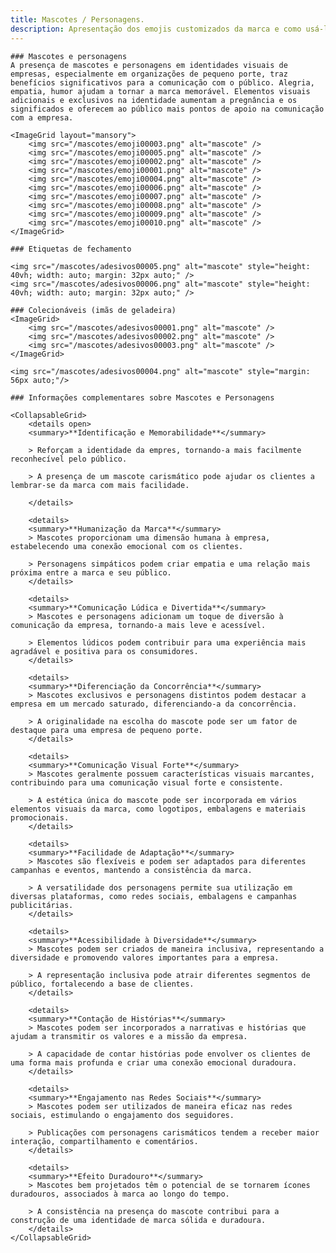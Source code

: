 ```yaml
---
title: Mascotes / Personagens.
description: Apresentação dos emojis customizados da marca e como usá-los na comunicação da empresa.
---
```


<WithLenis>

    ### Mascotes e personagens
    A presença de mascotes e personagens em identidades visuais de empresas, especialmente em organizações de pequeno porte, traz benefícios significativos para a comunicação com o público. Alegria, empatia, humor ajudam a tornar a marca memorável. Elementos visuais adicionais e exclusivos na identidade aumentam a pregnância e os significados e oferecem ao público mais pontos de apoio na comunicação com a empresa.

    <ImageGrid layout="mansory">
        <img src="/mascotes/emoji00003.png" alt="mascote" />
        <img src="/mascotes/emoji00005.png" alt="mascote" />
        <img src="/mascotes/emoji00002.png" alt="mascote" />
        <img src="/mascotes/emoji00001.png" alt="mascote" />
        <img src="/mascotes/emoji00004.png" alt="mascote" />
        <img src="/mascotes/emoji00006.png" alt="mascote" />
        <img src="/mascotes/emoji00007.png" alt="mascote" />
        <img src="/mascotes/emoji00008.png" alt="mascote" />
        <img src="/mascotes/emoji00009.png" alt="mascote" />
        <img src="/mascotes/emoji00010.png" alt="mascote" />
    </ImageGrid>

    ### Etiquetas de fechamento

    <img src="/mascotes/adesivos00005.png" alt="mascote" style="height: 40vh; width: auto; margin: 32px auto;" />
    <img src="/mascotes/adesivos00006.png" alt="mascote" style="height: 40vh; width: auto; margin: 32px auto;" />

    ### Colecionáveis (imãs de geladeira)
    <ImageGrid>
        <img src="/mascotes/adesivos00001.png" alt="mascote" />
        <img src="/mascotes/adesivos00002.png" alt="mascote" />
        <img src="/mascotes/adesivos00003.png" alt="mascote" />
    </ImageGrid>

    <img src="/mascotes/adesivos00004.png" alt="mascote" style="margin: 56px auto;"/>

    ### Informações complementares sobre Mascotes e Personagens

    <CollapsableGrid>
        <details open>
        <summary>**Identificação e Memorabilidade**</summary>

        > Reforçam a identidade da empres, tornando-a mais facilmente reconhecível pelo público.

        > A presença de um mascote carismático pode ajudar os clientes a lembrar-se da marca com mais facilidade.

        </details>

        <details>
        <summary>**Humanização da Marca**</summary>
        > Mascotes proporcionam uma dimensão humana à empresa, estabelecendo uma conexão emocional com os clientes.

        > Personagens simpáticos podem criar empatia e uma relação mais próxima entre a marca e seu público.
        </details>

        <details>
        <summary>**Comunicação Lúdica e Divertida**</summary>
        > Mascotes e personagens adicionam um toque de diversão à comunicação da empresa, tornando-a mais leve e acessível.

        > Elementos lúdicos podem contribuir para uma experiência mais agradável e positiva para os consumidores.
        </details>

        <details>
        <summary>**Diferenciação da Concorrência**</summary>
        > Mascotes exclusivos e personagens distintos podem destacar a empresa em um mercado saturado, diferenciando-a da concorrência.

        > A originalidade na escolha do mascote pode ser um fator de destaque para uma empresa de pequeno porte.
        </details>

        <details>
        <summary>**Comunicação Visual Forte**</summary>
        > Mascotes geralmente possuem características visuais marcantes, contribuindo para uma comunicação visual forte e consistente.

        > A estética única do mascote pode ser incorporada em vários elementos visuais da marca, como logotipos, embalagens e materiais promocionais.
        </details>

        <details>
        <summary>**Facilidade de Adaptação**</summary>
        > Mascotes são flexíveis e podem ser adaptados para diferentes campanhas e eventos, mantendo a consistência da marca.

        > A versatilidade dos personagens permite sua utilização em diversas plataformas, como redes sociais, embalagens e campanhas publicitárias.
        </details>

        <details>
        <summary>**Acessibilidade à Diversidade**</summary>
        > Mascotes podem ser criados de maneira inclusiva, representando a diversidade e promovendo valores importantes para a empresa.

        > A representação inclusiva pode atrair diferentes segmentos de público, fortalecendo a base de clientes.
        </details>

        <details>
        <summary>**Contação de Histórias**</summary>
        > Mascotes podem ser incorporados a narrativas e histórias que ajudam a transmitir os valores e a missão da empresa.

        > A capacidade de contar histórias pode envolver os clientes de uma forma mais profunda e criar uma conexão emocional duradoura.
        </details>

        <details>
        <summary>**Engajamento nas Redes Sociais**</summary>
        > Mascotes podem ser utilizados de maneira eficaz nas redes sociais, estimulando o engajamento dos seguidores.

        > Publicações com personagens carismáticos tendem a receber maior interação, compartilhamento e comentários.
        </details>

        <details>
        <summary>**Efeito Duradouro**</summary>
        > Mascotes bem projetados têm o potencial de se tornarem ícones duradouros, associados à marca ao longo do tempo.

        > A consistência na presença do mascote contribui para a construção de uma identidade de marca sólida e duradoura.
        </details>
    </CollapsableGrid>

</WithLenis>